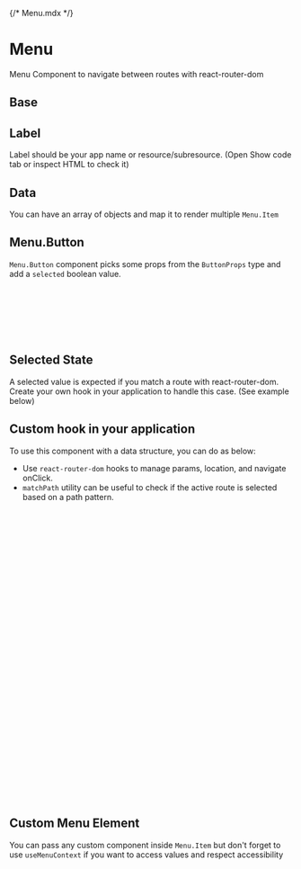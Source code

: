 {/* Menu.mdx */}

 
 
<Meta of={MenuStories} />
 
# Menu
 
Menu Component to navigate between routes with react-router-dom
 
## Base

<Canvas of={MenuStories.Base} />
<Controls />

## Label

Label should be your app name or resource/subresource. (Open Show code tab or inspect HTML to check it)

<Canvas of={MenuStories.Label} />

## Data

You can have an array of objects and map it to render multiple `Menu.Item`

<Canvas of={MenuStories.Data} />

## Menu.Button

`Menu.Button` component picks some props from the `ButtonProps` type and add a `selected` boolean value.

```jsx
export type MenuButtonProps = Pick<
  ButtonProps,
  "children" | "leftIcon" | "rightIcon" | "onClick"
> & {
  selected: boolean;
};
```

## Selected State

A selected value is expected if you match a route with react-router-dom. Create your own hook in your application to handle this case. (See example below)

<Canvas of={MenuStories.SelectedState} />

## Custom hook in your application

To use this component with a data structure, you can do as below:

- Use `react-router-dom` hooks to manage params, location, and navigate onClick.
- `matchPath` utility can be useful to check if the active route is selected based on a path pattern.

```jsx
const useMenu = () => {
  const params = useParams();
  const location = useLocation();
  const navigate = useNavigate();

  const isSelected = (path = '/') => {
    const match = matchPath(path, location.pathname);
    return match?.pathname === location.pathname;
  };

  const menus = {
    children: 'text',
    onClick: () => navigate(`/id/${params.id}`),
    leftIcon: <ViewList />,
    selected: isSelected('/id/:id/') ?? false,
  };

  return menus;
};

const item = useMenu();

return (
  <Menu label="App">
    <Menu.Item>
      <Menu.Button
        leftIcon={item.leftIcon}
        onClick={item.onClick}
        selected={false}
      >
        {item.children}
      </Menu.Button>
    </Menu.Item>
  </Menu>
);
```

## Custom Menu Element

You can pass any custom component inside `Menu.Item` but don't forget to use `useMenuContext` if you want to access values and respect accessibility

<Canvas of={MenuStories.CustomMenuElement} />
